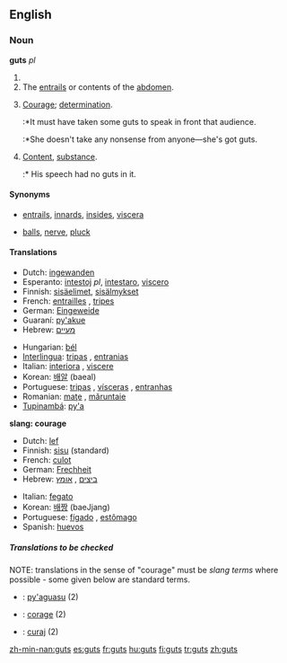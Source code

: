 ==English==

===Noun===
'''guts''' ''pl''

# {{plural of|[[gut]]}}
# The [[entrails]] or contents of the [[abdomen]].
# {{slang}} [[courage|Courage]]; [[determination]].
#:*It must have taken some guts to speak in front that audience.
#:*She doesn't take any nonsense from anyone&mdash;she's got guts.
# {{slang}} [[content|Content]], [[substance]].
#:* His speech had no guts in it.

====Synonyms====
*{{italbrac-colon|entrails}} [[entrails]], [[innards]], [[insides]], [[viscera]]
*{{italbrac-colon|courage}} [[balls]], [[nerve]], [[pluck]]

====Translations====

{{trans-top|entrails}}
*Dutch: [[ingewanden]] {{npl}}
*Esperanto: [[intestoj]] ''pl'', [[intestaro]], [[viscero]]
*Finnish: [[sisäelimet]], [[sisälmykset]]
*French: [[entrailles]] {{fpl}}, [[tripes#French|tripes]] {{fpl}}
*German: [[Eingeweide]] {{npl}}
*Guaraní: [[py'akue]]
*Hebrew: [[מעיים]] {{mpl}}
{{trans-mid}}
*Hungarian: [[bél]]
*[[Interlingua]]: [[tripas]] {{fpl}}, [[entranias]] {{fpl}}
*Italian: [[interiora]] {{fpl}}, [[viscere]] {{fpl}}
*Korean: [[배알]] (baeal)
*Portuguese: [[tripas]] {{fpl}}, [[vísceras]] {{fpl}}, [[entranhas]] {{fpl}}
*Romanian: [[maţe]] {{npl}}, [[măruntaie]] {{mpl}}
*[[Tupinambá]]: [[py'a]]
{{trans-bottom}}

'''slang: courage'''
<!--Note: The translations in this table should be SLANG TERMS, where these exist-->
{{top}}
*Dutch: [[lef]] {{n}}
*Finnish: [[sisu]] (standard)
*French: [[culot]] 
*German: [[Frechheit]]
*Hebrew: [[ביצים]] {{mpl}}, [[אומץ]] {{m}}
{{mid}}
*Italian: [[fegato]] {{m}}
*Korean: [[배짱]] (baeJjang)
*Portuguese: [[fígado]] {{m}}, [[estômago]] {{m}}
*Spanish: [[huevos]] {{mpl}}
{{bottom}}

=====Translations to be checked=====
<!--Remove this section once all of the translations below have been moved into the tables above.-->
{{checktrans}}
NOTE: translations in the sense of "courage" must be ''slang terms'' where possible - some given below are standard terms.

*{{ttbc|Guarani}}: [[py'aguasu]] (2)
*{{ttbc|Interlingua}}: [[corage]] (2)
*{{ttbc|Romanian}}: [[curaj]] (2)

[[zh-min-nan:guts]]
[[es:guts]]
[[fr:guts]]
[[hu:guts]]
[[fi:guts]]
[[tr:guts]]
[[zh:guts]]